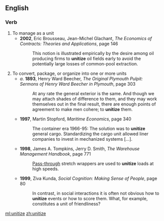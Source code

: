 ==English==
===Verb===
{{en-verb|unitizes|unitizing|unitized}}
# To manage as a unit
#* '''2002''', Eric Brousseau, Jean-Michel Glachant, ''The Economics of Contracts: Theories and Applications'', page 146
#*: This notion is illustrated empirically by the desire among oil producing firms to '''unitize''' oil fields early to avoid the potentially large losses of common-pool extraction. 
# To convert, package, or organize into one or more units
#* ''a''. '''1893''', Henry Ward Beecher, ''The Original Plymouth Pulpit: Sermons of Henry Ward Beecher in Plymouth'', page 303
#*: At any rate the general exterior is the same. And though we may attach shades of difference to them, and they may work themselves out in the final result, there are enough points of agreement to make men cohere; to '''unitize''' them.
#* '''1997''', Martin Stopford, ''Maritime Economics'', page 340
#*: The container era 1966-95: The solution was to '''unitize''' general cargo. Standardizing the cargo unit allowed liner companies to invest in mechanized systems […].
#* '''1998''', James A. Tompkins, Jerry D. Smith, ''The Warehouse Management Handbook'', page 771
#*: [[Pass-through]] stretch wrappers are used to '''unitize''' loads at high speeds. 
#* '''1999''', Ziva Kunda, ''Social Cognition: Making Sense of People'', page 80
#*: In contrast, in social interactions it is often not obvious how to '''unitize''' events or how to score them. What, for example, constitutes a unit of friendliness?

[[ml:unitize]]
[[zh:unitize]]